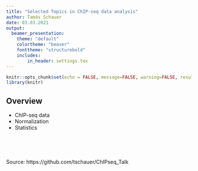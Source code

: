```yaml
---
title: "Selected Topics in ChIP-seq data analysis"
author: Tamás Schauer 
date: 03.03.2021
output:
  beamer_presentation:
    theme: "default"
    colortheme: "beaver"
    fonttheme: "structurebold"
    includes:
        in_header: settings.tex
---
```


```r
knitr::opts_chunk$set(echo = FALSE, message=FALSE, warning=FALSE, results=TRUE)
library(knitr)
```


## Overview

- ChIP-seq data
- Normalization
- Statistics

<p>&nbsp;</p>
<p>&nbsp;</p>

Source: https://github.com/tschauer/ChIPseq_Talk

